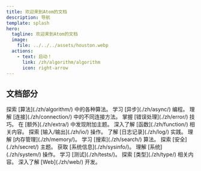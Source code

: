 ```yaml
---
title: 欢迎来到Atom的文档
description: 导航
template: splash
hero:
  tagline: 欢迎来到Atom的文档
  image:
    file: ../../../assets/houston.webp
  actions:
    - text: 启动！
      link: /zh/algorithm/algorithm
      icon: right-arrow
---
```



## 文档部分

<CardGrid stagger>
    <Card title="算法" icon="open-book">
        探索 [算法](./zh/algorithm/) 中的各种算法。
    </Card>
    <Card title="异步编程" icon="rocket">
        学习 [异步](./zh/async/) 编程。
    </Card>
    <Card title="连接" icon="rss">
        理解 [连接](./zh/connection/) 中的不同连接方法。
    </Card>
    <Card title="错误处理" icon="error">
        掌握 [错误处理](./zh/error/) 技巧。
    </Card>
    <Card title="额外主题" icon="list-format">
        在 [额外](./zh/extra/) 中发现附加主题。
    </Card>
    <Card title="函数" icon="puzzle">
        深入了解 [函数](./zh/function/) 相关内容。
    </Card>
    <Card title="输入/输出" icon="pencil">
        探索 [输入/输出](./zh/io/) 操作。
    </Card>
    <Card title="日志记录" icon="comment-alt">
        了解 [日志记录](./zh/log/) 实践。
    </Card>
    <Card title="内存管理" icon="information">
        理解 [内存管理](./zh/memory/)。
    </Card>
    <Card title="搜索算法" icon="information">
        学习 [搜索](./zh/search/) 算法。
    </Card>
    <Card title="安全" icon="warning">
        探索 [安全](./zh/secret/) 主题。
    </Card>
    <Card title="系统信息" icon="information">
        获取 [系统信息](./zh/sysinfo/)。
    </Card>
    <Card title="系统操作" icon="laptop">
        理解 [系统](./zh/system/) 操作。
    </Card>
    <Card title="测试" icon="information">
        学习 [测试](./zh/tests/)。
    </Card>
    <Card title="类型" icon="information">
        探索 [类型](./zh/type/) 相关内容。
    </Card>
    <Card title="Web 开发" icon="information">
        深入了解 [Web](./zh/web/) 开发。
    </Card>
</CardGrid>